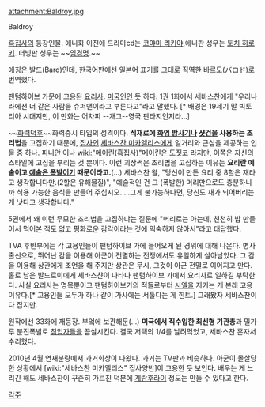 attachment:Baldroy.jpg

Baldroy

[[흑집사]]의 등장인물. 애니화 이전에 드라마cd는 [[코야마 리키야]],애니판 성우는 [[토치 히로키]]. 더빙판 성우는 ~~[[임경명]].~~

애칭은 발드(Bard)인데, 한국어판에선 일본어 표기를 그대로 직역한 바르도(バロド)로 번역했다.

팬텀하이브 가문에 고용된 [[요리사]]. [[미국인]]인 듯 하다. 1권 1화에서 세바스찬에게 "우리나라에선 너 같은 사람을 슈퍼맨이라고 부른다고"라고 말했다. [* 배경은 19세기 말 빅토리아 시대지만, 이 만화는 어차피 --개그--영국 판타지인지라…]

~~[[화력덕후]]~~화력중시 타입의 성격이다. '''식재료에 [[화염 방사기]]나 [[샷건]]을 사용하는 조리법'''을 고집하기 때문에, [[집사]]인 [[세바스찬 미카엘리스]]에게 일거리와 근심을 제공하는 인물 중 하나. [[피니안]] 이나 [[wiki:"메이린(흑집사)"메이린]]은 [[도짓코]] 라지만, 이쪽은 자신의 스타일에 고집을 부리는 것 뿐이다. 이런 괴상쩍은 조리법을 고집하는 이유는 '''요리란 예술이고 [[예술은 폭발이다|예술은 폭발]]이기 때문이라고.'''(...)
세바스찬 왈, "당신이 만든 요리 중 8할은 재라고 생각합니다만.(2할은 유해물질)", "예술적인 건 그 (폭발한) 머리만으로도 충분하니까 식용 가능한 음식을 만들어 주십시오. …그게 불가능하다면, 당신도 재가 되어버리는 게 낫다고 생각합니다."

5권에서 왜 이런 무모한 조리법을 고집하냐는 질문에 "머리로는 아는데, 천천히 밥 만들어서 먹어본 적도 없고 평화로운 감각이라는 것에 익숙하지 않아서"라고 대답했다.

TVA 후반부에는 각 고용인들이 팬텀하이브 가에 들어오게 된 경위에 대해 나온다. 병사 출신으로, 뛰어난 감을 이용해 아군이 전멸하는 전쟁에서도 유일하게 살아남았다. 그 감을 이용해 상관에게 조언을 해 주지만 상관은 무시, 그것이 아군 전멸로 이어지고 만다. 홀로 남은 발드로이에게 세바스챤이 나타나 팬텀하이브 가에서 요리사로 일하길 부탁한다. 사실 요리사는 명목뿐이고 팬텀하이브가의 적들로부터 [[시엘]]을 지키는 게 본래 고용 이유다.[* 고용인들 모두가 하나 같이 가사에는 서툴다는 게 힌트.] 그래봤자 세바스찬이 다 잡지만.

원작에선 33화에 재등장. 부엌에 보관해둔(…) '''미국에서 직수입한 최신형 기관총'''과 밀가루 분진폭발로 [[노아의 방주 서커스|침입자들]]을 끔살시킨다. 결국 저택의 1/4를 날려먹었고, 세바스찬 혼자서 수리했다.

2010년 4월 연재분량에서 과거회상이 나왔다. 과거는 TV판과 비슷하다. 아군이 몰살당한 상황에서 [wiki:"세바스찬 미카엘리스" 집사양반]이 고용한 듯 보인다. 배우는 게 느리긴 해도 세바스찬이 꾸준히 가르친 덕분에 [[계란후라이]] 정도는 만들 수 있다고 한다.

[[각주]]
